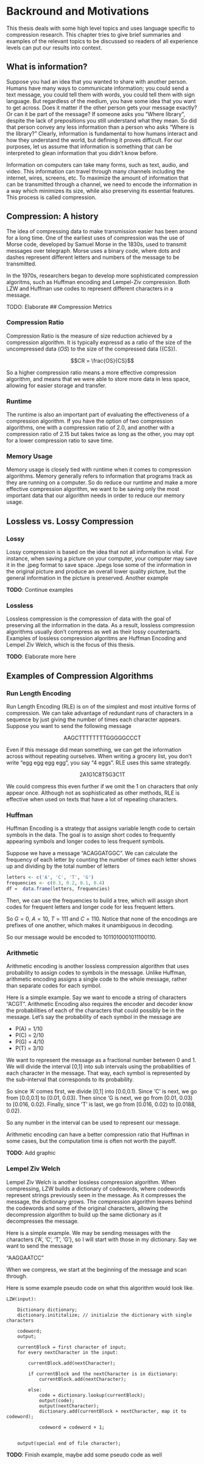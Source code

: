 <!--
This is for including Chapter 1.  Notice that it's also good practice to name your chunk.  This will help you debug potential issues as you knit.  The chunk above is called intro and the one below is called chapter1.  Feel free to change the name of the Rmd file as you wish, but don't forget to change it here from chap1.Rmd.
-->

<!--
The {#rmd-basics} text after the chapter declaration will allow us to link throughout the document back to the beginning of Chapter 1.  These labels will automatically be generated (if not specified) by changing the spaces to hyphens and capital letters to lowercase.  Look for the reference to this label at the beginning of Chapter 2.
-->

# Backround and Motivations

This thesis deals with some high level topics and uses language specific to compression research. This chapter tries to give brief summaries and examples of the relevant topics to be discussed so readers of all experience levels can put our results into context.

## What is information?

  Suppose you had an idea that you wanted to share with another person. Humans have many ways to communicate information; you could send a text message, you could tell them with words, you could tell them with sign language. But regardless of the medium, you have some idea that you want to get across. Does it matter if the other person gets your message exactly? Or can it be part of the message? If someone asks you "Where library", despite the lack of prepositions you still understand what they mean. So did that person convey any less information than a person who asks "Where is the library?"
  Clearly, information is fundamental to how humans interact and how they understand the world, but defining it proves difficult. For our purposes, let us assume that information is something that can be interpreted to glean information that you didn't know before. 

Information on computers can take many forms, such as text, audio, and video. This information can travel through many channels including the internet, wires, screens, etc. To maximize the amount of information that can be transmitted through a channel, we need to encode the information in a way which minimizes its size, while also preserving its essential features. This process is called compression.
  
## Compression: A history

The idea of compressing data to make transmission easier has been around for a long time. One of the earliest uses of compression was the use of Morse code, developed by Samuel Morse in the 1830s, used to transmit messages over telegraph. Morse uses a binary code, where dots and dashes represent different letters and numbers of the message to be transmitted.

In the 1970s, researchers began to develop more sophisticated compression algoritms, such as Huffman encoding and Lempel-Ziv compression. Both LZW and Huffman use codes to represent different characters in a message.

TODO: Elaborate
## Compression Metrics

### Compression Ratio

Compression Ratio is the measure of size reduction achieved by a compression algorithm. It is typically expressd as a ratio of the size of the uncompressed data ($OS$) to the size of the compressed data ({CS}). 

$$CR = \frac{OS}{CS}$$

So a higher compression ratio means a more effective compression algorithm, and means that we were able to store more data in less space, allowing for easier storage and transfer.

### Runtime

The runtime is also an important part of evaluating the effectiveness of a compression algorithm. If you have the option of two compression algorithms, one with a compression ratio of 2.0, and another with a compression ratio of 2.15 but takes twice as long as the other, you may opt for a lower compression ratio to save time. 

### Memory Usage

Memory usage is closely tied with runtime when it comes to compression algorithms. Memory generally refers to information that programs track as they are running on a computer. So do reduce our runtime and make a more effective compression algorithm, we want to be saving only the most important data that our algorithm needs in order to reduce our memory usage.

## Lossless vs. Lossy Compression

### Lossy

Lossy compression is based on the idea that not all information is vital. For instance, when saving a picture on your computer, your computer may save it in the .jpeg format to save space. Jpegs lose some of the information in the original picture and produce an overall lower quality picture, but the general information in the picture is preserved. Another example

**TODO**: Continue examples

### Lossless

Lossless compression is the compression of data with the goal of preserving all the information in the data. As a result, lossless compression algorithms usually don't compress as well as their lossy counterparts. Examples of lossless compression algoritms are Huffman Encoding and Lempel Ziv Welch, which is the focus of this thesis.

**TODO**: Elaborate more here

## Examples of Compression Algorithms

### Run Length Encoding

Run Length Encoding (RLE) is on of the simplest and most intuitive forms of compression. We can take advantage of redundant runs of characters in a sequence by just giving the number of times each character appears.
  Suppose you want to send the following message 
  
  <p style="text-align: center;">AAGCTTTTTTTTGGGGGCCCT</p>
  
Even if this message did mean something, we can get the information across without repeating ourselves. When writing a grocery list, you don't write "egg egg egg egg", you say "4 eggs". RLE uses this same strategdy. 

  <p style="text-align: center;">2A1G1C8T5G3C1T</p>

We could compress this even further if we omit the 1 on characters that only appear once. Although not as sophisticated as other methods, RLE is effective when used on texts that have a lot of repeating characters.

### Huffman

Huffman Encoding is a strategy that assigns variable length code to certain symbols in the data. The goal is to assign short codes to frequently appearing symbols and longer codes to less frequent symbols.

Suppose we have a message "ACAGGATGGC". We can calculate the frequency of each letter by counting the number of times each letter shows up and dividing by the total number of letters 

```{r, echo=F}
letters <- c('A', 'C', 'T', 'G')
frequencies <- c(0.3, 0.2, 0.1, 0.4)
df =  data.frame(letters, frequencies)

```
Then, we can use the frequencies to build a tree, which will assign short codes for frequent letters and longer code for less frequent letters. 


\begin{center}

\tikzset{iv/.style={draw,fill=red!50,circle,minimum size=20pt,inner
sep=0pt,text=black},ev/.style={draw,fill=yellow,rectangle,minimum
size=20pt,inner sep=0pt,text=black}}

\begin{forest}
for tree={where n children={0}{ev}{iv},l+=8mm,
if n=1{edge label={node [midway, left] {0} } }{edge label={node [midway, right] {1} } },}
[
 [G]  
 [
  [A]
  [
	[C]
	[T]
  ]
 ] 
] 
\end{forest}

\end{center}

So $G=0$, $A = 10$, $T=111$ and $C=110$. Notice that none of the encodings are prefixes of one another, which makes it unambiguous in decoding.

So our message would be encoded to $1011010001011100110$.


### Arithmetic

Arithmetic encoding is another lossless compression algorithm that uses probability to assign codes to symbols in the message. Unlike Huffman, arithmetic encoding assigns a single code to the whole message, rather than separate codes for each symbol.


Here is a simple example. Say we want to encode a string of characters "ACGT". Arithmetic Encoding also requires the encoder and decoder know the probabilities of each of the characters that could possibly be in the message. Let's say the probability of each symbol in the message are

* P(A) = 1/10
* P(C) = 2/10
* P(G) = 4/10
* P(T) = 3/10

We want to represent the message as a fractional number between 0 and 1. We will divide the interval [0,1] into sub intervals using the probabilities of each character in the message. That way, each symbol is represented by the sub-interval that corresponds to its probability.

So since 'A' comes first, we divide [0,1] into [0.0,0.1). Since 'C' is next, we go from [0.0,0.1] to [0.01, 0.03). Then since 'G is next, we go from [0.01, 0.03) to [0.016, 0.02). Finally, since 'T' is last, we go from [0.016, 0.02) to [0.0188, 0.02).

So any number in the interval can be used to represent our message. 

Arithmetic encoding can have a better compression ratio that Huffman in some cases, but the computation time is often not worth the payoff.

**TODO**: Add graphic

### Lempel Ziv Welch

Lempel Ziv Welch is another lossless compression algorithm. When compressing, LZW builds a dictionary of codewords, where codewords represent strings previously seen in the message. As it compresses the message, the dictionary grows. The compression algorithm leaves behind the codewords and some of the original characters, allowing the decompression algorithm to build up the same dictionary as it decompresses the message.

Here is a simple example. We may be sending messages with the characters {'A', 'C', 'T', 'G'}, so I will start with those in my dictionary. Say we want to send the message 

"AAGGAATCC"

When we compress, we start at the beginning of the message and scan through.

Here is some example pseudo code on what this algorithm would look like.

```
LZW(input):

	Dictionary dictionary;
	dictionary.inititalize; // initialzie the dictionary with single characters

	codeword;
	output;

	currentBlock = first character of input;
	for every nextCharacter in the input:

		currentBlock.add(nextCharacter);

		if currentBlock and the nextCharacter is in dictionary:
			currentBlock.add(nextCharacter);
			
		else:
			code = dictionary.lookup(currentBlock);
			output(code);
			output(nextCharacter);
			dictionary.add(currentBlock + nextCharacter, map it to codeword);

			codeword = codeword + 1;


	output(special end of file character);

```

**TODO**: Finish example, maybe add some pseudo code as well

